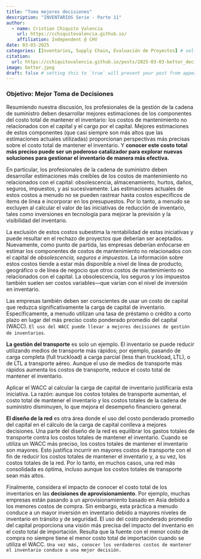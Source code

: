 ```yaml
---
title: "Toma mejores decisiones"
description: "INVENTARIOS Serie - Parte 11"
author:
  - name: Cristian Chiquito Valencia
    url: https://cchiquitovalencia.github.io/
    affiliation: Independent @ CHV
date: 03-03-2025
categories: [Inventarios, Supply Chain, Evaluación de Proyectos] # self-defined categories
citation: 
  url: https://cchiquitovalencia.github.io/posts/2025-03-03-better_decisions/
image: better.jpeg
draft: false # setting this to `true` will prevent your post from appearing on your listing page until you're ready!
---
```


### Objetivo: Mejor Toma de Decisiones

Resumiendo nuestra discusión, los profesionales de la gestión de la cadena de suministro deben desarrollar mejores estimaciones de los componentes del costo total de mantener el inventario: los costos de mantenimiento no relacionados con el capital y el cargo por el capital. Mejores estimaciones de estos componentes (que casi siempre son más altos que las estimaciones actuales utilizadas) proporcionan perspectivas más precisas sobre el costo total de mantener el inventario. Y **conocer este costo total más preciso puede ser un poderoso catalizador para explorar nuevas soluciones para gestionar el inventario de manera más efectiva.**

En particular, los profesionales de la cadena de suministro deben desarrollar estimaciones más creíbles de los costos de mantenimiento no relacionados con el capital: obsolescencia, almacenamiento, hurtos, daños, seguros, impuestos, y así sucesivamente. Las estimaciones actuales de estos costos a menudo no se pueden rastrear hasta costos específicos de ítems de línea e incorporar en los presupuestos. Por lo tanto, a menudo se excluyen al calcular el valor de las iniciativas de reducción de inventario, tales como inversiones en tecnología para mejorar la previsión y la visibilidad del inventario.

La exclusión de estos costos subestima la rentabilidad de estas iniciativas y puede resultar en el rechazo de proyectos que deberían ser aceptados. Nuevamente, como punto de partida, las empresas deberían enfocarse en estimar los componentes de costos de mantenimiento no relacionados con el capital de *obsolescencia, seguros e impuestos*. La información sobre estos costos tiende a estar más disponible a nivel de línea de producto, geográfico o de línea de negocio que otros costos de mantenimiento no relacionados con el capital. La obsolescencia, los seguros y los impuestos también suelen ser costos variables—que varían con el nivel de inversión en inventario.

Las empresas también deben ser conscientes de usar un costo de capital que reduzca significativamente la carga de capital de inventario. Específicamente, a menudo utilizan una tasa de préstamo o crédito a corto plazo en lugar del más preciso costo ponderado promedio del capital (WACC). `El uso del WACC puede llevar a mejores decisiones de gestión de inventarios`.

**La gestión del transporte** es solo un ejemplo. El inventario se puede reducir utilizando medios de transporte más rápidos; por ejemplo, pasando de carga completa (full truckload) a carga parcial (less than truckload, LTL), o de LTL a transporte aéreo. Aunque el uso de medios de transporte más rápidos aumenta los costos de transporte, reduce el costo total de mantener el inventario.

Aplicar el WACC al calcular la carga de capital de inventario justificaría esta iniciativa. La razón: aunque los costos totales de transporte aumentan, el costo total de mantener el inventario y los costos totales de la cadena de suministro disminuyen, lo que mejora el desempeño financiero general.

**El diseño de la red** es otra área donde el uso del costo ponderado promedio del capital en el cálculo de la carga de capital conlleva a mejores decisiones. Una parte del diseño de la red es equilibrar los gastos totales de transporte contra los costos totales de mantener el inventario. Cuando se utiliza un WACC más preciso, los costos totales de mantener el inventario son mayores. Esto justifica incurrir en mayores costos de transporte con el fin de reducir los costos totales de mantener el inventario y, a su vez, los costos totales de la red. Por lo tanto, en muchos casos, una red más consolidada es óptima, incluso aunque los costos totales de transporte sean más altos.

Finalmente, considera el impacto de conocer el costo total de los inventarios en las **decisiones de aprovisionamiento**. Por ejemplo, muchas empresas están pasando a un aprovisionamiento basado en Asia debido a los menores costos de compra. Sin embargo, esta práctica a menudo conduce a un mayor inversión en inventario debido a mayores niveles de inventario en tránsito y de seguridad. El uso del costo ponderado promedio del capital proporciona una visión más precisa del impacto del inventario en el costo total de importación. Resulta que la fuente con el menor costo de compra no siempre tiene el menor costo total de importación cuando se utiliza el WACC. `Una vez más, conocer los verdaderos costos de mantener el inventario conduce a una mejor decisión.`
